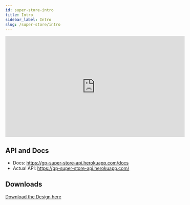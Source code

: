 ```yaml
---
id: super-store-intro
title: Intro
sidebar_label: Intro
slug: /super-store/intro
---
```


<iframe width="560" height="315" src="https://www.youtube.com/embed/BaxNLvkQI6I" frameborder="0" allow="accelerometer; autoplay; clipboard-write; encrypted-media; gyroscope; picture-in-picture" allowfullscreen></iframe>

## API and Docs

- Docs: https://gp-super-store-api.herokuapp.com/docs
- Actual API: https://gp-super-store-api.herokuapp.com/


## Downloads

[Download the Design here](./../../assets/super_store_prototype.pdf)